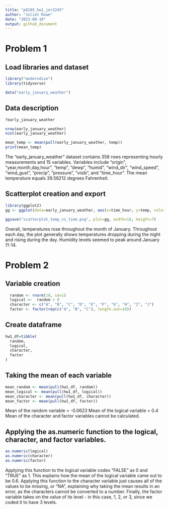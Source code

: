 ```yaml
---
title: "p8105_hw1_jer2243"
author: "Juliet Rowe"
date: "2023-09-18"
output: github_document
---
```

# Problem 1

## Load libraries and dataset

```r
library("moderndive")
library(tidyverse)

data("early_january_weather")

```


## Data description

```r
?early_january_weather

nrow(early_january_weather)
ncol(early_january_weather)

mean_temp <- mean(pull(early_january_weather, temp))
print(mean_temp)
```
The "early_january_weather" dataset contains 358 rows representing hourly measurements
and 15 variables. Variables include "origin", "year,month,day,hour", "temp", "dewp", "humid",
"wind_dir", "wind_speed", "wind_gust", "precip", "pressure", "visib", and "time_hour".
The mean temperature equals 39.58212 degrees Fahrenheit.

## Scatterplot creation and export

```r
library(ggplot2)
gg <- ggplot(data=early_january_weather, aes(x=time_hour, y=temp, color=humid)) + geom_point()

ggsave("scatterplot_temp_vs_time.png", plot=gg, width=10, height=7)
```
Overall, temperatures rose throughout the month of January. Throughout each day, the plot generally shows temperatures dropping during the night and rising during the day. Humidity levels seemed to peak around January 11-14.

# Problem 2

## Variable creation
```r
  random <- rnorm(10, sd=1)
  logical <-  random > 0
  character <- c("A", "B", "C", "D", "E", "F", "G", "H", "I", "J")
  factor <- factor(rep(c("A", "B", "C"), length.out=10))
```

## Create dataframe
```r
hw1_df=tibble(
  random,
  logical,
  character,
  factor
)
```

## Taking the mean of each variable
```r
mean_random <- mean(pull(hw1_df, random))
mean_logical <- mean(pull(hw1_df, logical))
mean_character <- mean(pull(hw1_df, character))
mean_factor <- mean(pull(hw1_df, factor))
```
Mean of the random variable = -0.0623
Mean of the logical variable = 0.4
Mean of the character and factor variables cannot be calculated.

## Applying the as.numeric function to the logical, character, and factor variables.
```r
as.numeric(logical)
as.numeric(character)
as.numeric(factor)
```
Applying this function to the logical variable codes "FALSE" as 0 and "TRUE" as 1. This explains how the mean of the logical variable came out to be 0.6. Applying this function to the character variable just causes all of the values to be missing, or "NA", explaining why taking the mean results in an error, as the characters cannot be converted to a number. Finally, the factor variable takes on the value of its level - in this case, 1, 2, or 3, since we coded it to have 3 levels. 
